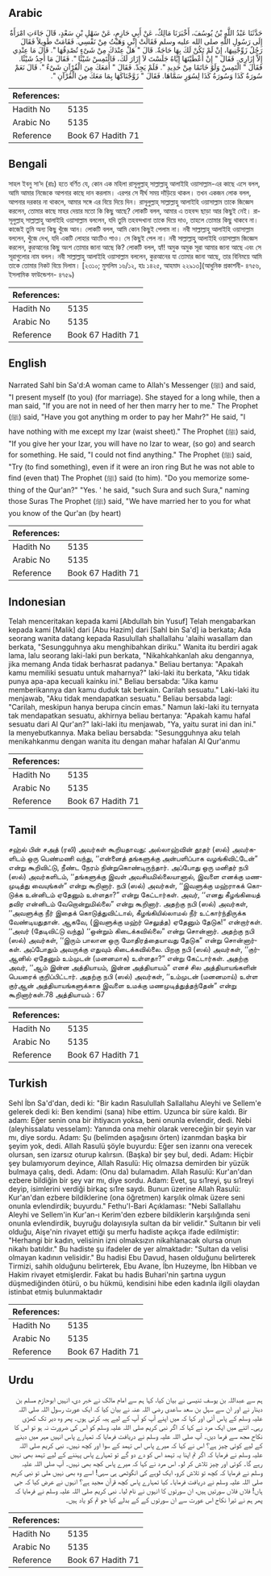 ## Arabic


<div dir="rtl" lang="ar" style={{fontSize:'larger',backgroundColor:'#f8f9fa',padding:20}}>
حَدَّثَنَا عَبْدُ اللَّهِ بْنُ يُوسُفَ، أَخْبَرَنَا مَالِكٌ، عَنْ أَبِي حَازِمٍ، عَنْ سَهْلِ بْنِ سَعْدٍ، قَالَ جَاءَتِ امْرَأَةٌ إِلَى رَسُولِ اللَّهِ صلى الله عليه وسلم فَقَالَتْ إِنِّي وَهَبْتُ مِنْ نَفْسِي‏.‏ فَقَامَتْ طَوِيلاً فَقَالَ رَجُلٌ زَوِّجْنِيهَا، إِنْ لَمْ تَكُنْ لَكَ بِهَا حَاجَةٌ‏.‏ قَالَ ‏"‏ هَلْ عِنْدَكَ مِنْ شَىْءٍ تُصْدِقُهَا ‏"‏‏.‏ قَالَ مَا عِنْدِي إِلاَّ إِزَارِي‏.‏ فَقَالَ ‏"‏ إِنْ أَعْطَيْتَهَا إِيَّاهُ جَلَسْتَ لاَ إِزَارَ لَكَ، فَالْتَمِسْ شَيْئًا ‏"‏‏.‏ فَقَالَ مَا أَجِدُ شَيْئًا‏.‏ فَقَالَ ‏"‏ الْتَمِسْ وَلَوْ خَاتَمًا مِنْ حَدِيدِ ‏"‏‏.‏ فَلَمْ يَجِدْ‏.‏ فَقَالَ ‏"‏ أَمَعَكَ مِنَ الْقُرْآنِ شَىْءٌ ‏"‏‏.‏ قَالَ نَعَمْ سُورَةُ كَذَا وَسُورَةُ كَذَا لِسُوَرٍ سَمَّاهَا‏.‏ فَقَالَ ‏"‏ زَوَّجْنَاكَهَا بِمَا مَعَكَ مِنَ الْقُرْآنِ ‏"‏‏.‏
</div>
<div style={{backgroundColor:'#f8f9fa',padding:20, marginBottom: 10}}><table> <thead> <tr> <th>References:</th> <th></th> </tr> </thead> <tbody><tr><td>Hadith No</td><td>5135</td></tr><tr><td>Arabic No</td><td>5135</td></tr><tr><td>Reference</td><td>Book 67 Hadith 71</td></tr></tbody></table></div>

## Bengali


<div dir="ltr" lang="bn" style={{fontSize:'larger',backgroundColor:'#f8f9fa',padding:20}}>
সাহল ইবনু সা‘দ (রাঃ) হতে বর্ণিত যে, কোন এক মহিলা রাসূলুল্লাহ্ সাল্লাল্লাহু আলাইহি ওয়াসাল্লাম-এর কাছে এসে বলল, আমি আমার নিজেকে আপনার কাছে দান করলাম। এরপর সে দীর্ঘ সময় দাঁড়িয়ে থাকল। তখন একজন লোক বলল, আপনার দরকার না থাকলে, আমার সঙ্গে এর বিয়ে দিয়ে দিন। রাসূলুল্লাহ্ সাল্লাল্লাহু আলাইহি ওয়াসাল্লাম তাকে জিজ্ঞেস করলেন, তোমার কাছে মাহর দেয়ার মতো কি কিছু আছে? লোকটি বলল, আমার এ তহবন্দ ছাড়া আর কিছুই নেই। রাসূলুল্লাহ্ সাল্লাল্লাহু আলাইহি ওয়াসাল্লাম বললেন, যদি তুমি তহবন্দখানা তাকে দিয়ে দাও, তাহলে তোমার কিছু থাকবে না। কাজেই তুমি অন্য কিছু খুঁজে আন। লোকটি বলল, আমি কোন কিছুই পেলাম না। নবী সাল্লাল্লাহু আলাইহি ওয়াসাল্লাম বললেন, খুঁজে দেখ, যদি একটি লোহার আংটিও পাও। সে কিছুই পেল না। নবী সাল্লাল্লাহু আলাইহি ওয়াসাল্লাম জিজ্ঞেস করলেন, কুরআনের কিছু অংশ তোমার জানা আছে কি? লোকটি বলল, হ্যাঁ! অমুক অমুক সূরা আমার জানা আছে এবং সে সূরাগুলোর নাম বলল। নবী সাল্লাল্লাহু আলাইহি ওয়াসাল্লাম বললেন, কুরআনের যা তোমার জানা আছে, তার বিনিময়ে আমি তাকে তোমার নিকট বিয়ে দিলাম। [২৩১০; মুসলিম ১৬/১২, হাঃ ১৪২৫, আহমাদ ২২৯১৩](আধুনিক প্রকাশনী- ৪৭৫৬, ইসলামিক ফাউন্ডেশন- ৪৭৫৯)
</div>
<div style={{backgroundColor:'#f8f9fa',padding:20, marginBottom: 10}}><table> <thead> <tr> <th>References:</th> <th></th> </tr> </thead> <tbody><tr><td>Hadith No</td><td>5135</td></tr><tr><td>Arabic No</td><td>5135</td></tr><tr><td>Reference</td><td>Book 67 Hadith 71</td></tr></tbody></table></div>

## English


<div dir="ltr" lang="en" style={{fontSize:'larger',backgroundColor:'#f8f9fa',padding:20}}>
Narrated Sahl bin Sa'd:A woman came to Allah's Messenger (ﷺ) and said, "I present myself (to you) (for marriage). She stayed for a long while, then a man said, "If you are not in need of her then marry her to me." The Prophet (ﷺ) said, "Have you got anything m order to pay her Mahr?" He said, "I have nothing with me except my Izar (waist sheet)." The Prophet (ﷺ) said, "If you give her your Izar, you will have no Izar to wear, (so go) and search for something. He said, "I could not find anything." The Prophet (ﷺ) said, "Try (to find something), even if it were an iron ring But he was not able to find (even that) The Prophet (ﷺ) said (to him). "Do you memorize something of the Qur'an?" "Yes. ' he said, "such Sura and such Sura," naming those Suras The Prophet (ﷺ) said, "We have married her to you for what you know of the Qur'an (by heart)
</div>
<div style={{backgroundColor:'#f8f9fa',padding:20, marginBottom: 10}}><table> <thead> <tr> <th>References:</th> <th></th> </tr> </thead> <tbody><tr><td>Hadith No</td><td>5135</td></tr><tr><td>Arabic No</td><td>5135</td></tr><tr><td>Reference</td><td>Book 67 Hadith 71</td></tr></tbody></table></div>

## Indonesian


<div dir="ltr" lang="id" style={{fontSize:'larger',backgroundColor:'#f8f9fa',padding:20}}>
Telah menceritakan kepada kami [Abdullah bin Yusuf] Telah mengabarkan kepada kami [Malik] dari [Abu Hazim] dari [Sahl bin Sa'd] ia berkata; Ada seorang wanita datang kepada Rasulullah shallallahu 'alaihi wasallam dan berkata, "Sesungguhnya aku menghibahkan diriku." Wanita itu berdiri agak lama, lalu seorang laki-laki pun berkata, "Nikahkahkanlah aku dengannya, jika memang Anda tidak berhasrat padanya." Beliau bertanya: "Apakah kamu memiliki sesuatu untuk maharnya?" laki-laki itu berkata, "Aku tidak punya apa-apa kecuali kainku ini." Beliau bersabda: "Jika kamu memberikannya dan kamu duduk tak berkain. Carilah sesuatu." Laki-laki itu menjawab, "Aku tidak mendapatkan sesuatu." Beliau bersabda lagi: "Carilah, meskipun hanya berupa cincin emas." Namun laki-laki itu ternyata tak mendapatkan sesuatu, akhirnya beliau bertanya: "Apakah kamu hafal sesuatu dari Al Qur'an?" laki-laki itu menjawab, "Ya, yaitu surat ini dan ini." Ia menyebutkannya. Maka beliau bersabda: "Sesungguhnya aku telah menikahkanmu dengan wanita itu dengan mahar hafalan Al Qur'anmu
</div>
<div style={{backgroundColor:'#f8f9fa',padding:20, marginBottom: 10}}><table> <thead> <tr> <th>References:</th> <th></th> </tr> </thead> <tbody><tr><td>Hadith No</td><td>5135</td></tr><tr><td>Arabic No</td><td>5135</td></tr><tr><td>Reference</td><td>Book 67 Hadith 71</td></tr></tbody></table></div>

## Tamil


<div dir="ltr" lang="ta" style={{fontSize:'larger',backgroundColor:'#f8f9fa',padding:20}}>
சஹ்ல் பின் சஅத் (ரலி) அவர்கள் கூறியதாவது: அல்லாஹ்வின் தூதர் (ஸல்) அவர்களிடம் ஒரு பெண்மணி வந்து, ‘‘என்னைத் தங்களுக்கு அன்பளிப்பாக வழங்கிவிட்டேன்” என்று கூறிவிட்டு, நீண்ட நேரம் நின்றுகொண்டிருந்தார். அப்போது ஒரு மனிதர் நபி (ஸல்) அவர்களிடம், ‘‘தங்களுக்கு இவள் அவசியமில்லையானால், இவளை எனக்கு மணமுடித்து வையுங்கள்” என்று கூறினார். நபி (ஸல்) அவர்கள், ‘‘இவளுக்கு மஹ்ராகக் கொடுக்க உன்னிடம் ஏதேனும் உள்ளதா?” என்று கேட்டார்கள். அவர், ‘‘எனது கீழங்கியைத் தவிர என்னிடம் வேறொன்றுமில்லை” என்று கூறினார். அதற்கு நபி (ஸல்) அவர்கள், ‘‘அவளுக்கு நீர் இதைக் கொடுத்துவிட்டால், கீழங்கியில்லாமல் நீர் உட்கார்ந்திருக்க வேண்டியதுதான். ஆகவே, (இவளுக்கு மஹ்ர் செலுத்த) ஏதேனும் தேடுக!” என்றார்கள். ‘‘அவர் (தேடிவிட்டு வந்து) ‘‘ஒன்றும் கிடைக்கவில்லை” என்று சொன்னார். அதற்கு நபி (ஸல்) அவர்கள், ‘‘இரும் பாலான ஒரு மோதிரத்தையாவது தேடுக” என்று சொன்னார்கள். அப்போதும் அவருக்கு எதுவும் கிடைக்கவில்லை. பிறகு நபி (ஸல்) அவர்கள், ‘‘குர்ஆனில் ஏதேனும் உம்முடன் (மனனமாக) உள்ளதா?” என்று கேட்டார்கள். அதற்கு அவர், ‘‘ஆம் இன்ன அத்தியாயம், இன்ன அத்தியாயம்” எனச் சில அத்தியாயங்களின் பெயரைக் குறிப்பிட்டார். அதற்கு நபி (ஸல்) அவர்கள், ‘‘உம்முடன் (மனனமாய்) உள்ள குர்ஆன் அத்தியாயங்களுக்காக இவளை உமக்கு மணமுடித்துத்தந்தேன்” என்று கூறினார்கள்.78 அத்தியாயம் : 67
</div>
<div style={{backgroundColor:'#f8f9fa',padding:20, marginBottom: 10}}><table> <thead> <tr> <th>References:</th> <th></th> </tr> </thead> <tbody><tr><td>Hadith No</td><td>5135</td></tr><tr><td>Arabic No</td><td>5135</td></tr><tr><td>Reference</td><td>Book 67 Hadith 71</td></tr></tbody></table></div>

## Turkish


<div dir="ltr" lang="tr" style={{fontSize:'larger',backgroundColor:'#f8f9fa',padding:20}}>
Sehl İbn Sa'd'dan, dedi ki: "Bir kadın Rasulullah Sallallahu Aleyhi ve Sellem'e gelerek dedi ki: Ben kendimi (sana) hibe ettim. Uzunca bir süre kaldı. Bir adam: Eğer senin ona bir ihtiyacın yoksa, beni onunla evlendir, dedi. Nebi (aleyhissalatu vesselam): Yanında ona mehir olarak vereceğin bir şeyin var mı, diye sordu. Adam: Şu (belimden aşağısını örten) izanmdan başka bir şeyim yok, dedi. Allah Rasulü şöyle buyurdu: Eğer sen izannı ona verecek olursan, sen izarsız oturup kalırsın. (Başka) bir şey bul, dedi. Adam: Hiçbir şey bulamıyorum deyince, Allah Rasulü: Hiç olmazsa demirden bir yüzük bulmaya çalış, dedi. Adam: (Onu da) bulamadım. Allah Rasulü: Kur'an'dan ezbere bildiğin bir şey var mı, diye sordu. Adam: Evet, şu sı1reyi, şu sı1reyi deyip, isimlerini verdiği birkaç sı1re saydı. Bunun üzerine Allah Rasulü: Kur'an'dan ezbere bildiklerine (ona öğretmen) karşılık olmak üzere seni onunla evlendirdik; buyurdu." Fethu'l-Bari Açıklaması: "Nebi Sallallahu Aleyhi ve Sellem'in Kur'an-ı Kerim'den ezbere bildiklerin karşılığında seni onunla evlendirdik, buyruğu dolayısıyla sultan da bir velidir." Sultanın bir veli olduğu, Aişe'nin rivayet ettiği şu merfu hadiste açıkça ifade edilmiştir: "Herhangi bir kadın, velisinin izni olmaksızın nikahlanacak olursa onun nikahı batıldır." Bu hadiste şu ifadeler de yer almaktadır: "Sultan da velisi olmayan kadının velisidir." Bu hadisi Ebu Davud, hasen olduğunu belirterek Tirmizi, sahih olduğunu belirterek, Ebu Avane, İbn Huzeyme, İbn Hibban ve Hakim rivayet etmişlerdir. Fakat bu hadis Buhari'nin şartına uygun düşmediğinden ötürü, o bu hükmü, kendisini hibe eden kadınla ilgili olaydan istinbat etmiş bulunmaktadır
</div>
<div style={{backgroundColor:'#f8f9fa',padding:20, marginBottom: 10}}><table> <thead> <tr> <th>References:</th> <th></th> </tr> </thead> <tbody><tr><td>Hadith No</td><td>5135</td></tr><tr><td>Arabic No</td><td>5135</td></tr><tr><td>Reference</td><td>Book 67 Hadith 71</td></tr></tbody></table></div>

## Urdu


<div dir="rtl" lang="ur" style={{fontSize:'larger',backgroundColor:'#f8f9fa',padding:20}}>
ہم سے عبداللہ بن یوسف تنیسی نے بیان کیا، کہا ہم سے امام مالک نے خبر دی، انہیں ابوحازم مسلم بن دینار نے اور ان سے سہل بن سعد ساعدی رضی اللہ عنہ نے بیان کیا کہ ایک عورت رسول اللہ صلی اللہ علیہ وسلم کے پاس آئی اور کہا کہ میں اپنے آپ کو آپ کے لیے ہبہ کرتی ہوں۔ پھر وہ دیر تک کھڑی رہی۔ اتنے میں ایک مرد نے کہا کہ اگر نبی کریم صلی اللہ علیہ وسلم کو اس کی ضرورت نہ ہو تو اس کا نکاح مجھ سے فرما دیں۔ آپ صلی اللہ علیہ وسلم نے دریافت فرمایا کہ تمہارے پاس انہیں مہر میں دینے کے لیے کوئی چیز ہے؟ اس نے کہا کہ میرے پاس اس تہمد کے سوا اور کچھ نہیں۔ نبی کریم صلی اللہ علیہ وسلم نے فرمایا کہ اگر تم اپنا یہ تہمد اس کو دے دو گے تو تمہارے پاس پہننے کے لیے تہمد بھی نہیں رہے گا۔ کوئی اور چیز تلاش کر لو۔ اس مرد نے کہا کہ میرے پاس کچھ بھی نہیں۔ آپ صلی اللہ علیہ وسلم نے فرمایا کہ کچھ تو تلاش کرو، ایک لوہے کی انگوٹھی ہی سہی! اسے وہ بھی نہیں ملی تو نبی کریم صلی اللہ علیہ وسلم نے دریافت فرمایا۔ کیا تمہارے پاس کچھ قرآن مجید ہے؟ انہوں نے عرض کیا کہ جی ہاں! فلاں فلاں سورتیں ہیں، ان سورتوں کا انہوں نے نام لیا۔ نبی کریم صلی اللہ علیہ وسلم نے فرمایا کہ پھر ہم نے تیرا نکاح اس عورت سے ان سورتوں کے کے بدلے کیا جو تم کو یاد ہیں۔
</div>
<div style={{backgroundColor:'#f8f9fa',padding:20, marginBottom: 10}}><table> <thead> <tr> <th>References:</th> <th></th> </tr> </thead> <tbody><tr><td>Hadith No</td><td>5135</td></tr><tr><td>Arabic No</td><td>5135</td></tr><tr><td>Reference</td><td>Book 67 Hadith 71</td></tr></tbody></table></div>